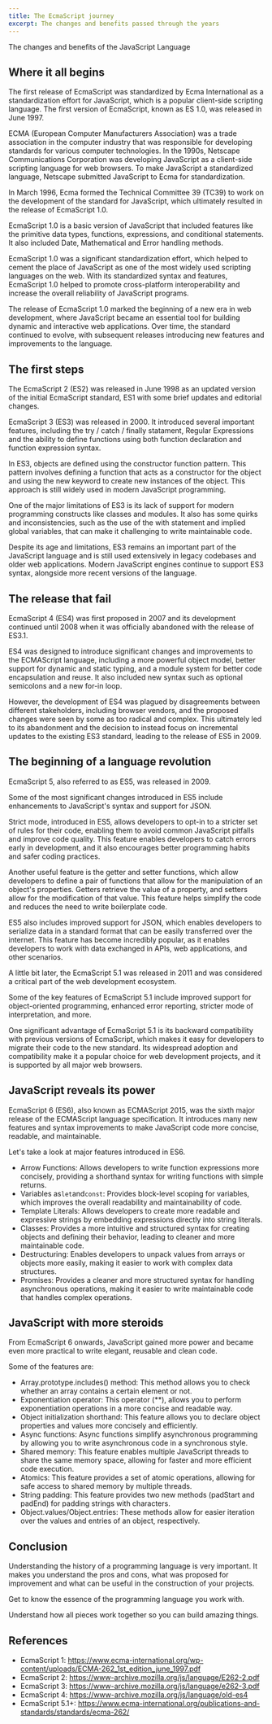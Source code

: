 ```yaml
---
title: The EcmaScript journey
excerpt: The changes and benefits passed through the years
---
```


The changes and benefits of the JavaScript Language

## Where it all begins

The first release of EcmaScript was standardized by Ecma International as a standardization effort for JavaScript, which is a popular client-side scripting language. The first version of EcmaScript, known as ES 1.0, was released in June 1997.

ECMA (European Computer Manufacturers Association) was a trade association in the computer industry that was responsible for developing standards for various computer technologies. In the 1990s, Netscape Communications Corporation was developing JavaScript as a client-side scripting language for web browsers. To make JavaScript a standardized language, Netscape submitted JavaScript to Ecma for standardization.

In March 1996, Ecma formed the Technical Committee 39 (TC39) to work on the development of the standard for JavaScript, which ultimately resulted in the release of EcmaScript 1.0.

EcmaScript 1.0 is a basic version of JavaScript that included features like the primitive data types, functions, expressions, and conditional statements. It also included Date, Mathematical and Error handling methods.

EcmaScript 1.0 was a significant standardization effort, which helped to cement the place of JavaScript as one of the most widely used scripting languages on the web. With its standardized syntax and features, EcmaScript 1.0 helped to promote cross-platform interoperability and increase the overall reliability of JavaScript programs.

The release of EcmaScript 1.0 marked the beginning of a new era in web development, where JavaScript became an essential tool for building dynamic and interactive web applications. Over time, the standard continued to evolve, with subsequent releases introducing new features and improvements to the language.

## The first steps

The EcmaScript 2 (ES2) was released in June 1998 as an updated version of the initial EcmaScript standard, ES1 with some brief updates and editorial changes.

EcmaScript 3 (ES3) was released in 2000. It introduced several important features, including the try / catch / finally statament, Regular Expressions and the ability to define functions using both function declaration and function expression syntax.

In ES3, objects are defined using the constructor function pattern. This pattern involves defining a function that acts as a constructor for the object and using the new keyword to create new instances of the object. This approach is still widely used in modern JavaScript programming.

One of the major limitations of ES3 is its lack of support for modern programming constructs like classes and modules. It also has some quirks and inconsistencies, such as the use of the with statement and implied global variables, that can make it challenging to write maintainable code.

Despite its age and limitations, ES3 remains an important part of the JavaScript language and is still used extensively in legacy codebases and older web applications. Modern JavaScript engines continue to support ES3 syntax, alongside more recent versions of the language.

## The release that fail

EcmaScript 4 (ES4) was first proposed in 2007 and its development continued until 2008 when it was officially abandoned with the release of ES3.1.

ES4 was designed to introduce significant changes and improvements to the ECMAScript language, including a more powerful object model, better support for dynamic and static typing, and a module system for better code encapsulation and reuse. It also included new syntax such as optional semicolons and a new for-in loop.

However, the development of ES4 was plagued by disagreements between different stakeholders, including browser vendors, and the proposed changes were seen by some as too radical and complex. This ultimately led to its abandonment and the decision to instead focus on incremental updates to the existing ES3 standard, leading to the release of ES5 in 2009.

## The beginning of a language revolution

EcmaScript 5, also referred to as ES5, was released in 2009.

Some of the most significant changes introduced in ES5 include enhancements to JavaScript's syntax and support for JSON.

Strict mode, introduced in ES5, allows developers to opt-in to a stricter set of rules for their code, enabling them to avoid common JavaScript pitfalls and improve code quality. This feature enables developers to catch errors early in development, and it also encourages better programming habits and safer coding practices.

Another useful feature is the getter and setter functions, which allow developers to define a pair of functions that allow for the manipulation of an object's properties. Getters retrieve the value of a property, and setters allow for the modification of that value. This feature helps simplify the code and reduces the need to write boilerplate code.

ES5 also includes improved support for JSON, which enables developers to serialize data in a standard format that can be easily transferred over the internet. This feature has become incredibly popular, as it enables developers to work with data exchanged in APIs, web applications, and other scenarios.

A little bit later, the EcmaScript 5.1 was released in 2011 and was considered a critical part of the web development ecosystem.

Some of the key features of EcmaScript 5.1 include improved support for object-oriented programming, enhanced error reporting, stricter mode of interpretation, and more.

One significant advantage of EcmaScript 5.1 is its backward compatibility with previous versions of EcmaScript, which makes it easy for developers to migrate their code to the new standard. Its widespread adoption and compatibility make it a popular choice for web development projects, and it is supported by all major web browsers.

## JavaScript reveals its power

EcmaScript 6 (ES6), also known as ECMAScript 2015, was the sixth major release of the ECMAScript language specification. It introduces many new features and syntax improvements to make JavaScript code more concise, readable, and maintainable.

Let's take a look at major features introduced in ES6.

- Arrow Functions: Allows developers to write function expressions more concisely, providing a shorthand syntax for writing functions with simple returns.
- Variables as`let`and`const`: Provides block-level scoping for variables, which improves the overall readability and maintainability of code.
- Template Literals: Allows developers to create more readable and expressive strings by embedding expressions directly into string literals.
- Classes: Provides a more intuitive and structured syntax for creating objects and defining their behavior, leading to cleaner and more maintainable code.
- Destructuring: Enables developers to unpack values from arrays or objects more easily, making it easier to work with complex data structures.
- Promises: Provides a cleaner and more structured syntax for handling asynchronous operations, making it easier to write maintainable code that handles complex operations.

## JavaScript with more steroids

From EcmaScript 6 onwards, JavaScript gained more power and became even more practical to write elegant, reusable and clean code.

Some of the features are:

- Array.prototype.includes() method: This method allows you to check whether an array contains a certain element or not.
- Exponentiation operator: This operator (\*\*), allows you to perform exponentiation operations in a more concise and readable way.
- Object initialization shorthand: This feature allows you to declare object properties and values more concisely and efficiently.
- Async functions: Async functions simplify asynchronous programming by allowing you to write asynchronous code in a synchronous style.
- Shared memory: This feature enables multiple JavaScript threads to share the same memory space, allowing for faster and more efficient code execution.
- Atomics: This feature provides a set of atomic operations, allowing for safe access to shared memory by multiple threads.
- String padding: This feature provides two new methods (padStart and padEnd) for padding strings with characters.
- Object.values/Object.entries: These methods allow for easier iteration over the values and entries of an object, respectively.

## Conclusion

Understanding the history of a programming language is very important. It makes you understand the pros and cons, what was proposed for improvement and what can be useful in the construction of your projects.

Get to know the essence of the programming language you work with.

Understand how all pieces work together so you can build amazing things.

## References

- EcmaScript 1: https://www.ecma-international.org/wp-content/uploads/ECMA-262_1st_edition_june_1997.pdf
- EcmaScript 2: https://www-archive.mozilla.org/js/language/E262-2.pdf
- EcmaScript 3: https://www-archive.mozilla.org/js/language/e262-3.pdf
- EcmaScript 4: https://www-archive.mozilla.org/js/language/old-es4
- EcmaScript 5.1+: https://www.ecma-international.org/publications-and-standards/standards/ecma-262/
